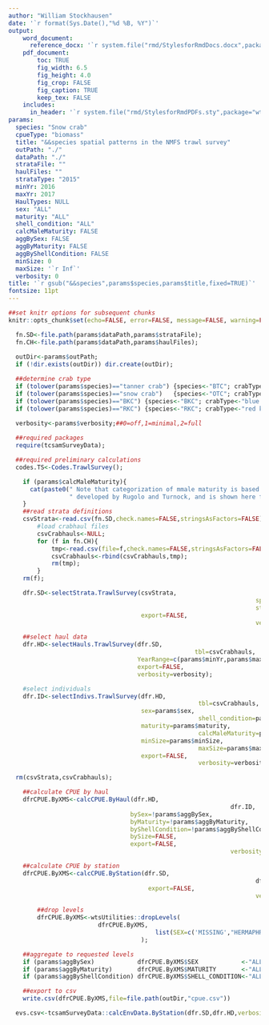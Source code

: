 ```yaml
---
author: "William Stockhausen"
date: '`r format(Sys.Date(),"%d %B, %Y")`'
output: 
    word_document: 
      reference_docx: '`r system.file("rmd/StylesforRmdDocs.docx",package="wtsUtilities")`'
    pdf_document: 
        toc: TRUE
        fig_width: 6.5
        fig_height: 4.0
        fig_crop: FALSE
        fig_caption: TRUE
        keep_tex: FALSE
    includes:
      in_header: '`r system.file("rmd/StylesforRmdPDFs.sty",package="wtsUtilities")`'
params: 
  species: "Snow crab"
  cpueType: "biomass"
  title: "&&species spatial patterns in the NMFS trawl survey" 
  outPath: "./"
  dataPath: "./"
  strataFile: ""
  haulFiles: ""
  strataType: "2015"
  minYr: 2016
  maxYr: 2017
  HaulTypes: NULL
  sex: "ALL"
  maturity: "ALL"
  shell_condition: "ALL"
  calcMaleMaturity: FALSE
  aggBySex: FALSE
  aggByMaturity: FALSE
  aggByShellCondition: FALSE
  minSize: 0
  maxSize: '`r Inf`'
  verbosity: 0
title: '`r gsub("&&species",params$species,params$title,fixed=TRUE)`'
fontsize: 11pt
---
```


```r
##set knitr options for subsequent chunks
knitr::opts_chunk$set(echo=FALSE, error=FALSE, message=FALSE, warning=FALSE, concordance=TRUE, fig.width=6.5, fig.height=7, dpi=300)
```

```r
  fn.SD<-file.path(params$dataPath,params$strataFile);
  fn.CH<-file.path(params$dataPath,params$haulFiles);
    
  outDir<-params$outPath;
  if (!dir.exists(outDir)) dir.create(outDir);

  ##determine crab type
  if (tolower(params$species)=="tanner crab") {species<-"BTC"; crabType<-"Tanner crab";}    else
  if (tolower(params$species)=="snow crab")   {species<-"OTC"; crabType<-"snow crab";}      else
  if (tolower(params$species)=="BKC") {species<-"BKC"; crabType<-"blue king crab";} else
  if (tolower(params$species)=="RKC") {species<-"RKC"; crabType<-"red king crab";}

  verbosity<-params$verbosity;##0=off,1=minimal,2=full
  
  ##required packages
  require(tcsamSurveyData);

  ##required preliminary calculations
  codes.TS<-Codes.TrawlSurvey();
```

```r
    if (params$calcMaleMaturity){
      cat(paste0(" Note that categorization of mmale maturity is based on an ogive",
                 " developed by Rugolo and Turnock, and is shown here for illustrative purposes.\n"));
    }
    ##read strata definitions
    csvStrata<-read.csv(fn.SD,check.names=FALSE,stringsAsFactors=FALSE)[,1:8];
		#load crabhaul files
		csvCrabhauls<-NULL;
		for (f in fn.CH){
			tmp<-read.csv(file=f,check.names=FALSE,stringsAsFactors=FALSE);
			csvCrabhauls<-rbind(csvCrabhauls,tmp);
			rm(tmp);
		}
    rm(f);
```

```r
    dfr.SD<-selectStrata.TrawlSurvey(csvStrata,
    																 species=species,
    																 strataType=params$strataType,
                                     export=FALSE,
    																 verbosity=verbosity);
```

```r
    ##select haul data
    dfr.HD<-selectHauls.TrawlSurvey(dfr.SD,
    								                tbl=csvCrabhauls,
                                    YearRange=c(params$minYr,params$maxYr),
                                    export=FALSE,
                                    verbosity=verbosity);
```

```r
    #select individuals
    dfr.ID<-selectIndivs.TrawlSurvey(dfr.HD,
    								                 tbl=csvCrabhauls,
                                     sex=params$sex,
    								                 shell_condition=params$shell_condition,
                                     maturity=params$maturity,
    								                 calcMaleMaturity=params$calcMaleMaturity,
                                     minSize=params$minSize,
    								                 maxSize=params$maxSize,
                                     export=FALSE,
    								                 verbosity=verbosity);
```

```r
  rm(csvStrata,csvCrabhauls);
```

```r
    ##calculate CPUE by haul
    dfrCPUE.ByXMS<-calcCPUE.ByHaul(dfr.HD,
  															  dfr.ID,
                                  bySex=!params$aggBySex,
                                  byMaturity=!params$aggByMaturity,
                                  byShellCondition=!params$aggByShellCondition,
                                  bySize=FALSE,
                                  export=FALSE,
  															  verbosity=verbosity);

    ##calculate CPUE by station
    dfrCPUE.ByXMS<-calcCPUE.ByStation(dfr.SD,
  																     dfrCPUE.ByXMS,
                                       export=FALSE,
  																     verbosity=verbosity);

		##drop levels
		dfrCPUE.ByXMS<-wtsUtilities::dropLevels(
		                 dfrCPUE.ByXMS,
										 list(SEX=c('MISSING',"HERMAPHRODITIC"))
									 );

    ##aggregate to requested levels
    if (params$aggBySex)            dfrCPUE.ByXMS$SEX            <-"ALL";
    if (params$aggByMaturity)       dfrCPUE.ByXMS$MATURITY       <-"ALL";
    if (params$aggByShellCondition) dfrCPUE.ByXMS$SHELL_CONDITION<-"ALL";

    ##export to csv
    write.csv(dfrCPUE.ByXMS,file=file.path(outDir,"cpue.csv"))
```

```r
  evs.csv<-tcsamSurveyData::calcEnvData.ByStation(dfr.SD,dfr.HD,verbosity=verbosity);
```

